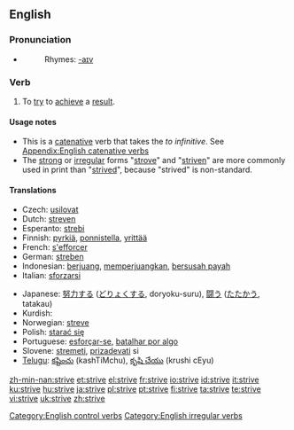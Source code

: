 ==English==

===Pronunciation===
*{{IPA|/'stɻaɪv/}}
*:Rhymes: [[Rhymes:English:-aɪv|-aɪv]]

===Verb===
{{en-verb|strives|striving|'''[[strove]]''' or '''[[strived]]'''|'''[[striven]]''' or '''[[strived]]'''}}

# To [[try]] to [[achieve]] a [[result]].

====Usage notes====
* This is a [[catenative]] verb that takes the ''to infinitive''. See [[Appendix:English catenative verbs]]
* The [[strong]] or [[irregular]] forms "[[strove]]" and "[[striven]]" are more commonly used in print than "[[strived]]", because "strived" is non-standard.

====Translations====
{{trans-top|to try}}
*Czech: [[usilovat]]
*Dutch: [[streven]]
*Esperanto: [[strebi]]
*Finnish: [[pyrkiä]], [[ponnistella]], [[yrittää]]
*French: [[s'efforcer]]
*German: [[streben]]
*Indonesian: [[juang|berjuang]], [[juang|memperjuangkan]], [[susah payah|bersusah payah]]
*Italian: [[sforzarsi]]
{{trans-mid}}
*Japanese: [[努力]]する ([[どりょく]]する, doryoku-suru), [[闘う]] ([[たたかう]], tatakau)
*Kurdish: {{KUchar|[[تێکۆشان]]}}
*Norwegian: [[streve]]
*Polish: [[starać się]]
*Portuguese: [[esforçar-se]], [[batalhar por algo]]
*Slovene: [[stremeti]], [[prizadevati]] si
*[[Telugu]]: [[కష్టించు]] (kashTiMchu), [[కృషి చేయు]] (krushi cEyu)
{{trans-bottom}}

[[Category:English control verbs]]
[[Category:English irregular verbs]]

[[zh-min-nan:strive]]
[[et:strive]]
[[el:strive]]
[[fr:strive]]
[[io:strive]]
[[id:strive]]
[[it:strive]]
[[ku:strive]]
[[hu:strive]]
[[ja:strive]]
[[pl:strive]]
[[pt:strive]]
[[fi:strive]]
[[ta:strive]]
[[te:strive]]
[[vi:strive]]
[[uk:strive]]
[[zh:strive]]
